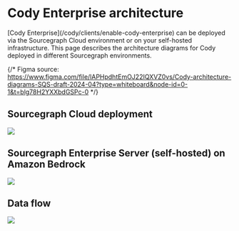 # Cody Enterprise architecture

<p className="subtitle">[Cody Enterprise](/cody/clients/enable-cody-enterprise) can be deployed via the Sourcegraph Cloud environment or on your self-hosted infrastructure. This page describes the architecture diagrams for Cody deployed in different Sourcegraph environments.</p>

{/* Figma source: https://www.figma.com/file/lAPHpdhtEmOJ22IQXVZ0vs/Cody-architecture-diagrams-SQS-draft-2024-04?type=whiteboard&node-id=0-1&t=blg78H2YXXbdGSPc-0 */}

## Sourcegraph Cloud deployment

<img src="https://sourcegraphstatic.com/docs/enterprise-architecture-cloud-v2.png" />

## Sourcegraph Enterprise Server (self-hosted) on Amazon Bedrock

<img src="https://sourcegraphstatic.com/docs/enterprise-architecture-aws-v0.png" />


## Data flow

<img src="https://sourcegraphstatic.com/docs/enterprise-architecture-data-flow-v0.png" />
